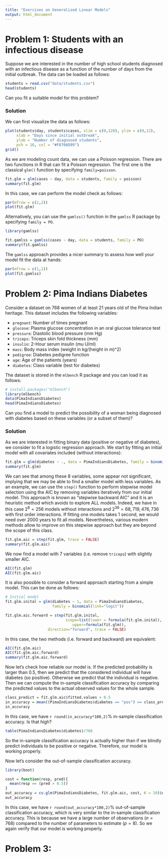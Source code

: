 ```yaml
---
title: "Exercises on Generalized Linear Models"
output: html_document
---
```


# Problem 1: Students with an infectious disease

Suppose we are interested in the number of high school students diagnosed with an infectious disease as a function of the number of days from the initial outbreak. The data can be loaded as follows:

```r
students = read.csv("data/students.csv")
head(students)
```

Can you fit a suitable model for this problem?

### Solution

We can first visualize the data as follows:

```r
plot(students$day, students$cases, xlim = c(0,120), ylim = c(0,12),
     xlab = "Days since initial outbreak",
     ylab = "Number of diagnosed students",
     pch = 16, col = "#F8766D99")
grid()
```

As we are modeling count data, we can use a Poisson regression. There are two functions in R that can fit a Poisson regression. The first one is the classical `glm()` function by specifying `family=poisson`.

```r
fit.glm = glm(cases ~ day, data = students, family = poisson)
summary(fit.glm)
```

In this case, we can perform the model check as follows:

```r
par(mfrow = c(2,2))
plot(fit.glm)
```

Alternatively, you can use the `gamlss()` function in the `gamlss` R package by specifying `family = PO`.

```r
library(gamlss)
```

```r
fit.gamlss = gamlss(cases ~ day, data = students, family = PO)
summary(fit.gamlss)
```

The `gamlss` approach provides a nicer summary to assess how well your model fit the data at hands:

```r
par(mfrow = c(1,1))
plot(fit.gamlss)
```

# Problem 2: Pima Indians Diabetes

Consider a dataset on 768 women of at least 21 years old of the Pima Indian heritage. This dataset includes the following variables:

- `pregnant`: Number of times pregnant
- `glucose`: Plasma glucose concentration in an oral glucose tolerance test
- `pressure`: Diastolic blood pressure (mm Hg)
- `triceps`: Triceps skin fold thickness (mm)
- `insulin`: 2-Hour serum insulin (mu U/ml)
- `mass`: Body mass index (weight in kg/(height in m)^2)
- `pedigree`: Diabetes pedigree function
- `age`: Age of the patients (years)
- `diabetes`: Class variable (test for diabetes)

The dataset is stored in the `mlbench` R package and you can load it as follows:

```r
# install.packages("mlbench")
library(mlbench)
data(PimaIndiansDiabetes)
head(PimaIndiansDiabetes)
```

Can you find a model to predict the possibility of a woman being diagnosed with diabetes based on these variables (or a subset of them)?

### Solution

As we are interested in fitting binary data (positive or negative of diabetes), we consider to fit a logistic regression approach. We start by fitting an initial model with all covariates included (without interactions):

```r
fit.glm = glm(diabetes ~ ., data = PimaIndiansDiabetes, family = binomial(link="logit"))
summary(fit.glm)
```

We can see that among these 8 variables, some appear not significant, implying that we may be able to find a smaller model with less variables. As an example, we can use the `step()` function to perform stepwise model selection using the AIC by removing variables iteratively from our initial model. This approach is known as "stepwise backward AIC" and it is an heuristic method which avoids to explore ALL models. Indeed, we have in this case $2^8 = 256$ models without interactions and $2^{36} = 68,719,476,736$ with first order interactions. If fitting one models takes 1 second, we would need over 2000 years to fit all models. Nevertheless, various modern methods allow to improve on this stepwise approach but they are beyond the scope of this class.

```r
fit.glm.aic = step(fit.glm, trace = FALSE)
summary(fit.glm.aic)
```

We now find a model with 7 variables (i.e. remove `triceps`) with slightly smaller AIC.

```r
AIC(fit.glm)
AIC(fit.glm.aic)
```

It is also possible to consider a forward approach starting from a simple model. This can be done as follows:

```r
# Initial model
fit.glm.inital = glm(diabetes ~ 1, data = PimaIndiansDiabetes, 
                     family = binomial(link="logit"))

fit.glm.aic.forward = step(fit.glm.inital, 
                           scope=list(lower = formula(fit.glm.inital),
                              upper=formula(fit.glm)), 
                   direction="forward", trace = FALSE)
```

In this case, the two methods (i.e. forward and backward) are equivalent: 

```r
AIC(fit.glm.aic)
AIC(fit.glm.aic.forward)
summary(fit.glm.aic.forward)
```

Now let's check how reliable our model is. If the predicted probability is larger than 0.5, then we predict that the considered individual will have diabetes (so positive). Otherwise we predict that the individual is negative. Then we can compute the in-sample classification accuracy by comparing the predicted values to the actual observed values for the whole sample. 

```r
class_predict = fit.glm.aic$fitted.values > 0.5
in_accuracy = mean((PimaIndiansDiabetes$diabetes == "pos") == class_predict)
in_accuracy
```

In this case, we have `r round(in_accuracy*100,2)`% in-sample classification accuracy. Is that high? 

```r
table(PimaIndiansDiabetes$diabetes)/768
```

So the in-sample classification accuracy is actually higher than if we blindly predict individuals to be positive or negative. Therefore, our model is working properly. 

Now let's consider the out-of-sample classification accuracy. 

```r
library(boot)
```

```r
cost = function(resp, pred){
  mean(resp == (pred > 0.5))
}
out_accuracy = cv.glm(PimaIndiansDiabetes, fit.glm.aic, cost, K = 10)$delta[2]
out_accuracy
```

In this case, we have `r round(out_accuracy*100,2)`% out-of-sample classification accuracy, which is very similar to the in-sample classification accuracy. This is because we have a large number of observations ($n=768$) compared to the number of parameters to estimate ($p=8$). So we again verify that our model is working properly.



# Problem 3: 
